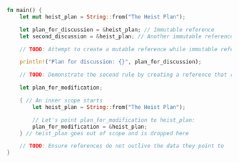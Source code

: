 ```rust
fn main() {
    let mut heist_plan = String::from("The Heist Plan");

    let plan_for_discussion = &heist_plan; // Immutable reference
    let second_discussion = &heist_plan; // Another immutable reference is fine

    // TODO: Attempt to create a mutable reference while immutable references are active

    println!("Plan for discussion: {}", plan_for_discussion);

    // TODO: Demonstrate the second rule by creating a reference that remains valid within its scope

    let plan_for_modification;

    { // An inner scope starts
        let heist_plan = String::from("The Heist Plan");

        // Let's point plan_for_modification to heist_plan:
        plan_for_modification = &heist_plan;
    } // heist_plan goes out of scope and is dropped here

    // TODO: Ensure references do not outlive the data they point to
}
```